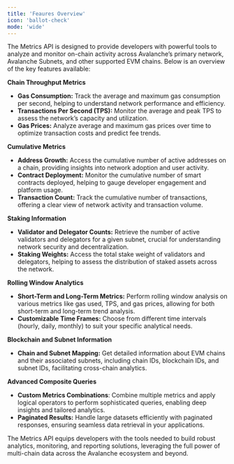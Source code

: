 ```yaml
---
title: 'Feaures Overview'
icon: 'ballot-check'
mode: 'wide'
---
```


The Metrics API is designed to provide developers with powerful tools to analyze and monitor on-chain activity across Avalanche’s primary network, Avalanche Subnets, and other supported EVM chains. Below is an overview of the key features available:

**Chain Throughput Metrics**
- **Gas Consumption:** Track the average and maximum gas consumption per second, helping to understand network performance and efficiency.
- **Transactions Per Second (TPS):** Monitor the average and peak TPS to assess the network’s capacity and utilization.
- **Gas Prices:** Analyze average and maximum gas prices over time to optimize transaction costs and predict fee trends.

**Cumulative Metrics**
- **Address Growth:** Access the cumulative number of active addresses on a chain, providing insights into network adoption and user activity.
- **Contract Deployment:** Monitor the cumulative number of smart contracts deployed, helping to gauge developer engagement and platform usage.
- **Transaction Count:** Track the cumulative number of transactions, offering a clear view of network activity and transaction volume.

**Staking Information**
- **Validator and Delegator Counts:** Retrieve the number of active validators and delegators for a given subnet, crucial for understanding network security and decentralization.
- **Staking Weights:** Access the total stake weight of validators and delegators, helping to assess the distribution of staked assets across the network.

**Rolling Window Analytics**
- **Short-Term and Long-Term Metrics:** Perform rolling window analysis on various metrics like gas used, TPS, and gas prices, allowing for both short-term and long-term trend analysis.
- **Customizable Time Frames:** Choose from different time intervals (hourly, daily, monthly) to suit your specific analytical needs.

**Blockchain and Subnet Information**
- **Chain and Subnet Mapping:** Get detailed information about EVM chains and their associated subnets, including chain IDs, blockchain IDs, and subnet IDs, facilitating cross-chain analytics.

**Advanced Composite Queries**
- **Custom Metrics Combinations**: Combine multiple metrics and apply logical operators to perform sophisticated queries, enabling deep insights and tailored analytics.
- **Paginated Results:** Handle large datasets efficiently with paginated responses, ensuring seamless data retrieval in your applications.

The Metrics API equips developers with the tools needed to build robust analytics, monitoring, and reporting solutions, leveraging the full power of multi-chain data across the Avalanche ecosystem and beyond.
